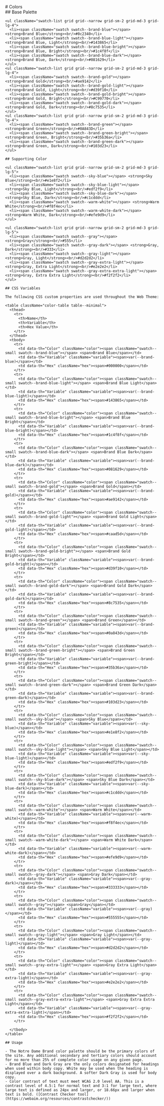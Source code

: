 
<Meta title="Foundation/Colors" />

<div className="sb-container sb-unstyled">
  <div className='sb-section-title'>
    # Colors

  </div>

  <div className="sb-section">
    ## Base Palette

    <ul className="swatch-list grid grid--narrow grid-sm-2 grid-md-3 grid-lg-4">
      <li><span className="swatch swatch--brand-blue"></span> <strong>Brand Blue</strong><br/>#0c2340</li>
      <li><span className="swatch swatch--brand-blue-light"></span> <strong>Brand Blue, Light</strong><br/>#143865</li>
      <li><span className="swatch swatch--brand-blue-bright"></span> <strong>Brand Blue, Bright</strong><br/>#1c4f8f</li>
      <li><span className="swatch swatch--brand-blue-dark"></span> <strong>Brand Blue, Dark</strong><br/>#081629</li>
    </ul>
    <ul className="swatch-list grid grid--narrow grid-sm-2 grid-md-3 grid-lg-4">
      <li><span className="swatch swatch--brand-gold"></span> <strong>Brand Gold</strong><br/>#ae9142</li>
      <li><span className="swatch swatch--brand-gold-light"></span> <strong>Brand Gold, Light</strong><br/>#d39f10</li>
      <li><span className="swatch swatch--brand-gold-bright"></span> <strong>Brand Gold, Bright</strong><br/>#C99770</li>
      <li><span className="swatch swatch--brand-gold-dark"></span> <strong>Brand Gold, Dark</strong><br/>#8c7535</li>
    </ul>
    <ul className="swatch-list grid grid--narrow grid-sm-2 grid-md-3 grid-lg-4">
      <li><span className="swatch swatch--brand-green"></span> <strong>Brand Green</strong><br/>#0A843D</li>
      <li><span className="swatch swatch--brand-green-bright"></span> <strong>Brand Green, Bright</strong><br/>#35b36a</li>
      <li><span className="swatch swatch--brand-green-dark"></span> <strong>Brand Green, Dark</strong><br/>#103d23</li>
    </ul>

    ## Supporting Color

    <ul className="swatch-list grid grid--narrow grid-sm-2 grid-md-3 grid-lg-5">
      <li><span className="swatch swatch--sky-blue"></span> <strong>Sky Blue</strong><br/>#e1e8f2</li>
      <li><span className="swatch swatch--sky-blue-light"></span> <strong>Sky Blue, Light</strong><br/>#edf2f9</li>
      <li><span className="swatch swatch--sky-blue-dark"></span> <strong>Sky Blue, Dark</strong><br/>#c1cddd</li>
      <li><span className="swatch swatch--warm-white"></span> <strong>Warm White</strong><br/>#f8f4ec</li>
      <li><span className="swatch swatch--warm-white-dark"></span> <strong>Warm White, Dark</strong><br/>#efe9d9</li>
    </ul>

    <ul className="swatch-list grid grid--narrow grid-sm-2 grid-md-3 grid-lg-5">
      <li><span className="swatch swatch--gray"></span> <strong>Gray</strong><br/>#555</li>
      <li><span className="swatch swatch--gray-dark"></span> <strong>Gray, Dark</strong><br/>#333</li>
      <li><span className="swatch swatch--gray-light"></span> <strong>Gray, Light</strong><br/>#d2d2d2</li>
      <li><span className="swatch swatch--gray-extra-light"></span> <strong>Gray, Extra Light</strong><br/>#e2e2e2</li>
      <li><span className="swatch swatch--gray-extra-extra-light"></span> <strong>Gray, Extra Extra Light</strong><br/>#f2f2f2</li>
    </ul>

    ## CSS Variables

    The following CSS custom properties are used throughout the Web Theme:

    <table className="color-table table--minimal">
      <thead>
        <tr>
          <th>Name</th>
          <th>Variable</th>
          <th>Hex Value</th>
        </tr>
      </thead>
      <tbody>
        <tr>
          <td data-th="Color" className="color"><span className="swatch--small swatch--brand-blue"></span> <span>Brand Blue</span></td>
          <td data-th="Variable" className="variable"><span>var(--brand-blue)</span></td>
          <td data-th="Hex" className="hex"><span>#000000</span></td>
        </tr>
        <tr>
          <td data-th="Color" className="color"><span className="swatch--small swatch--brand-blue-light"></span> <span>Brand Blue Light</span></td>
          <td data-th="Variable" className="variable"><span>var(--brand-blue-light)</span></td>
          <td data-th="Hex" className="hex"><span>#143865</span></td>
        </tr>
        <tr>
          <td data-th="Color" className="color"><span className="swatch--small swatch--brand-blue-bright"></span> <span>Brand Blue Bright</span></td>
          <td data-th="Variable" className="variable"><span>var(--brand-blue-bright)</span></td>
          <td data-th="Hex" className="hex"><span>#1c4f8f</span></td>
        </tr>
        <tr>
          <td data-th="Color" className="color"><span className="swatch--small swatch--brand-blue-dark"></span> <span>Brand Blue Dark</span></td>
          <td data-th="Variable" className="variable"><span>var(--brand-blue-dark)</span></td>
          <td data-th="Hex" className="hex"><span>#081629</span></td>
        </tr>
        <tr>
          <td data-th="Color" className="color"><span className="swatch--small swatch--brand-gold"></span> <span>Brand Gold</span></td>
          <td data-th="Variable" className="variable"><span>var(--brand-gold)</span></td>
          <td data-th="Hex" className="hex"><span>#ae9142</span></td>
        </tr>
        <tr>
          <td data-th="Color" className="color"><span className="swatch--small swatch--brand-gold-light"></span> <span>Brand Gold Light</span></td>
          <td data-th="Variable" className="variable"><span>var(--brand-gold-light)</span></td>
          <td data-th="Hex" className="hex"><span>#caad5d</span></td>
        </tr>
        <tr>
          <td data-th="Color" className="color"><span className="swatch--small swatch--brand-gold-bright"></span> <span>Brand Gold Bright</span></td>
          <td data-th="Variable" className="variable"><span>var(--brand-gold-bright)</span></td>
          <td data-th="Hex" className="hex"><span>#d39f10</span></td>
        </tr>
        <tr>
          <td data-th="Color" className="color"><span className="swatch--small swatch--brand-gold-dark"></span> <span>Brand Gold Dark</span></td>
          <td data-th="Variable" className="variable"><span>var(--brand-gold-dark)</span></td>
          <td data-th="Hex" className="hex"><span>#8c7535</span></td>
        </tr>
        <tr>
          <td data-th="Color" className="color"><span className="swatch--small swatch--brand-green"></span> <span>Brand Green</span></td>
          <td data-th="Variable" className="variable"><span>var(--brand-green)</span></td>
          <td data-th="Hex" className="hex"><span>#0a843d</span></td>
        </tr>
        <tr>
          <td data-th="Color" className="color"><span className="swatch--small swatch--brand-green-bright"></span> <span>Brand Green Bright</span></td>
          <td data-th="Variable" className="variable"><span>var(--brand-green-bright)</span></td>
          <td data-th="Hex" className="hex"><span>#35b36a</span></td>
        </tr>
        <tr>
          <td data-th="Color" className="color"><span className="swatch--small swatch--brand-green-dark"></span> <span>Brand Green Dark</span></td>
          <td data-th="Variable" className="variable"><span>var(--brand-green-dark)</span></td>
          <td data-th="Hex" className="hex"><span>#103d23</span></td>
        </tr>
        <tr>
          <td data-th="Color" className="color"><span className="swatch--small swatch--sky-blue"></span> <span>Sky Blue</span></td>
          <td data-th="Variable" className="variable"><span>var(--sky-blue)</span></td>
          <td data-th="Hex" className="hex"><span>#e1e8f2</span></td>
        </tr>
        <tr>
          <td data-th="Color" className="color"><span className="swatch--small swatch--sky-blue-light"></span> <span>Sky Blue Light</span></td>
          <td data-th="Variable" className="variable"><span>var(--sky-blue-light)</span></td>
          <td data-th="Hex" className="hex"><span>#edf2f9</span></td>
        </tr>
        <tr>
          <td data-th="Color" className="color"><span className="swatch--small swatch--sky-blue-dark"></span> <span>Sky Blue Dark</span></td>
          <td data-th="Variable" className="variable"><span>var(--sky-blue-dark)</span></td>
          <td data-th="Hex" className="hex"><span>#c1cddd</span></td>
        </tr>
        <tr>
          <td data-th="Color" className="color"><span className="swatch--small swatch--warm-white"></span> <span>Warm White</span></td>
          <td data-th="Variable" className="variable"><span>var(--warm-white)</span></td>
          <td data-th="Hex" className="hex"><span>#f8f4ec</span></td>
        </tr>
        <tr>
          <td data-th="Color" className="color"><span className="swatch--small swatch--warm-white-dark"></span> <span>Warm White Dark</span></td>
          <td data-th="Variable" className="variable"><span>var(--warm-white-dark)</span></td>
          <td data-th="Hex" className="hex"><span>#efe9d9</span></td>
        </tr>
        <tr>
          <td data-th="Color" className="color"><span className="swatch--small swatch--gray-dark"></span> <span>Gray Dark</span></td>
          <td data-th="Variable" className="variable"><span>var(--gray-dark)</span></td>
          <td data-th="Hex" className="hex"><span>#333333</span></td>
        </tr>
        <tr>
          <td data-th="Color" className="color"><span className="swatch--small swatch--gray"></span> <span>Gray</span></td>
          <td data-th="Variable" className="variable"><span>var(--gray)</span></td>
          <td data-th="Hex" className="hex"><span>#555555</span></td>
        </tr>
        <tr>
          <td data-th="Color" className="color"><span className="swatch--small swatch--gray-light"></span> <span>Gray Light</span></td>
          <td data-th="Variable" className="variable"><span>var(--gray-light)</span></td>
          <td data-th="Hex" className="hex"><span>#d2d2d2</span></td>
        </tr>
        <tr>
          <td data-th="Color" className="color"><span className="swatch--small swatch--gray-extra-light"></span> <span>Gray Extra Light</span></td>
          <td data-th="Variable" className="variable"><span>var(--gray-extra-light)</span></td>
          <td data-th="Hex" className="hex"><span>#e2e2e2</span></td>
        </tr>
        <tr>
          <td data-th="Color" className="color"><span className="swatch--small swatch--gray-extra-extra-light"></span> <span>Gray Extra Extra Light</span></td>
          <td data-th="Variable" className="variable"><span>var(--gray-extra-extra-light)</span></td>
          <td data-th="Hex" className="hex"><span>#f2f2f2</span></td>
        </tr>

      </tbody>
    </table>

    ## Usage

    - The Notre Dame Brand color palette should be the primary colors of the site. Any additional secondary and tertiary colors should account for no more than 25% of complete color usage on any given page.
    - Brand Blue and Dark Gray are the only colors designated for headings when used within body copy. White may be used when the heading is displayed over a dark background. A softer Dark Gray is used for body copy.
    - Color contrast of text must meet WCAG 2.0 level AA. This is a contrast level of 4.5:1 for normal text and 3:1 for large text, where large text is defined as 24px and larger, or 18.66px and larger when text is bold. ([Contrast Checker tool](https://webaim.org/resources/contrastchecker/))
  </div>
</div>